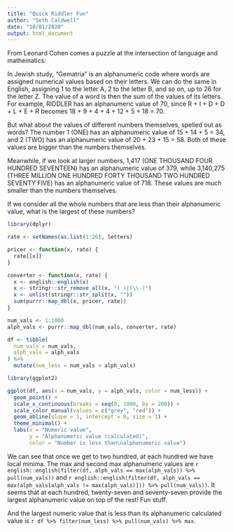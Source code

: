 ```yaml
---
title: "Quick Riddler Fun"
author: "Seth Caldwell"
date: "10/01/2020"
output: html_document
---
```

From Leonard Cohen comes a puzzle at the intersection of language and mathematics:

In Jewish study, “Gematria” is an alphanumeric code where words are assigned numerical values based on their letters. We can do the same in English, assigning 1 to the letter A, 2 to the letter B, and so on, up to 26 for the letter Z. The value of a word is then the sum of the values of its letters. For example, RIDDLER has an alphanumeric value of 70, since R + I + D + D + L + E + R becomes 18 + 9 + 4 + 4 + 12 + 5 + 18 = 70.

But what about the values of different numbers themselves, spelled out as words? The number 1 (ONE) has an alphanumeric value of 15 + 14 + 5 = 34, and 2 (TWO) has an alphanumeric value of 20 + 23 + 15 = 58. Both of these values are bigger than the numbers themselves.

Meanwhile, if we look at larger numbers, 1,417 (ONE THOUSAND FOUR HUNDRED SEVENTEEN) has an alphanumeric value of 379, while 3,140,275 (THREE MILLION ONE HUNDRED FORTY THOUSAND TWO HUNDRED SEVENTY FIVE) has an alphanumeric value of 718. These values are much smaller than the numbers themselves.

If we consider all the whole numbers that are less than their alphanumeric value, what is the largest of these numbers?

```r
library(dplyr)

rate <- setNames(as.list(1:26), letters)

pricer <- function(x, rate) {
  rate[[x]]
}

converter <- function(x, rate) {
  x <- english::english(x)
  x <- stringr::str_remove_all(x, "( )|(\\-)")
  x <- unlist(stringr::str_split(x, ""))
  sum(purrr::map_dbl(x, pricer, rate))
}

num_vals <- 1:1000
alph_vals <- purrr::map_dbl(num_vals, converter, rate)

df <- tibble(
  num_vals = num_vals,
  alph_vals = alph_vals
) %>%
  mutate(num_less = num_vals < alph_vals)
```

```r
library(ggplot2)

ggplot(df, aes(x = num_vals, y = alph_vals, color = num_less)) +
  geom_point() + 
  scale_x_continuous(breaks = seq(0, 1000, by = 200)) +
  scale_color_manual(values = c("grey", "red")) +
  geom_abline(slope = 1, intercept = 0, size = 1) +
  theme_minimal() +
  labs(x = "Numeric value",
       y = "Alphanumeric value (calculated)",
       color = "Number is less than\nalphanumeric value")
```

We can see that once we get to two hundred, at each hundred we have local minima. The max and second max alphanumeric values are `r english::english(filter(df, alph_vals == max(alph_vals)) %>% pull(num_vals))` and `r english::english(filter(df, alph_vals == max(alph_vals[alph_vals != max(alph_vals)])) %>% pull(num_vals))`. It seems that at each hundred, twenty-seven and seventy-seven provide the largest alphanumeric value on top of the rest! Fun stuff.

And the largest numeric value that is less than its alphanumeric calculated value is `r df %>% filter(num_less) %>% pull(num_vals) %>% max`.